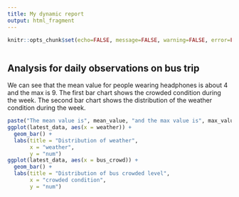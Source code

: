 ---
title: My dynamic report
output: html_fragment
---

```{r setup, include=FALSE}
knitr::opts_chunk$set(echo=FALSE, message=FALSE, warning=FALSE, error=FALSE)

```

```{css}

```

## Analysis for daily observations on bus trip

We can see that the mean value for people wearing headphones is about 4 and the max is 9. The first bar chart shows the crowded condition during the week. The second bar chart shows the distribution of the weather condition during the week. 

```{r}
paste("The mean value is", mean_value, "and the max value is", max_value)
ggplot(latest_data, aes(x = weather)) +
  geom_bar() +
  labs(title = "Distribution of weather", 
       x = "weather", 
       y = "num")
ggplot(latest_data, aes(x = bus_crowd)) +
  geom_bar() +
  labs(title = "Distribution of bus crowded level", 
       x = "crowded condition", 
       y = "num")
```
